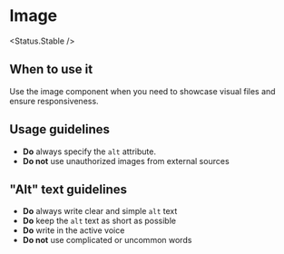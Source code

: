 
# Image

<Status.Stable />

<Story id="components-image--base" />

<Props of={Image} />

## When to use it

Use the image component when you need to showcase visual files and ensure responsiveness.

## Usage guidelines

- **Do** always specify the `alt` attribute.
- **Do not** use unauthorized images from external sources

## "Alt" text guidelines

- **Do** always write clear and simple `alt` text
- **Do** keep the `alt` text as short as possible
- **Do** write in the active voice
- **Do not** use complicated or uncommon words
